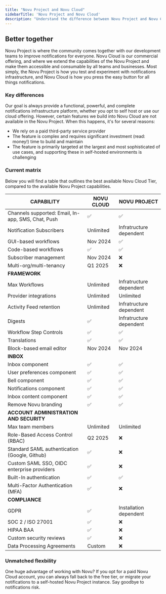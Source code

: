 ```yaml
---
title: "Novu Project and Novu Cloud"
sidebarTitle: 'Novu Project and Novu Cloud'
description: "Understand the difference between Novu Project and Novu Cloud"
---
```

## Better together
Novu Project is where the community comes together with our development teams to improve notifications for everyone. Novu Cloud is our commercial offering, and where we extend the capabilities of the Novu Project and make them accessible and consumable by all teams and businesses. Most simply, the Novu Project is how you test and experiment with notifications infrastructure, and Novu Cloud is how you press the easy button for all things notifications.

### Key differences
Our goal is always provide a functional, powerful, and complete notifications infrastructure platform, whether you opt to self host or use our cloud offering. However, certain features we build into Novu Cloud are not available in the Novu Project. When this happens, it's for several reasons:
- We rely on a paid third-party service provider
- The feature is complex and requires significant investment (read: money!) time to build and maintain
- The feature is primarily targeted at the largest and most sophisticated of use cases, and supporting these in self-hosted environments is challenging

### Current matrix
Below you will find a table that outlines the best available Novu Cloud Tier, compared to the available Novu Project capabilities.

|CAPABILITY|NOVU CLOUD|NOVU PROJECT|
|--- | --- | --- |
|Channels supported: Email, In-app, SMS, Chat, Push | ✅ | ✅ |
|Notification Subscribers | Unlimited | Infratructure dependent |
|GUI-based workflows | Nov 2024 | ✅ |
|Code-based workflows | ✅ | ✅ |
|Subscriber management| Nov 2024 | ❌ |
|Multi-org/multi-tenancy | Q1 2025 | ❌ |
|**FRAMEWORK**|
|Max Workflows | Unlimited | Infratructure dependent |
|Provider integrations | Unlimited | Unlimited |
|Activity Feed retention | Unlimited | Infratructure dependent |
|Digests | ✅ | Infratructure dependent |
|Workflow Step Controls | ✅ | ✅ |
|Translations| ✅ | ✅ |
|Block-based email editor | Nov 2024 | Nov 2024 |
|**INBOX**|
|Inbox component | ✅ | ✅ |
|User preferences component | ✅ | ✅ |
|Bell component | ✅ | ✅ |
|Notifications component | ✅ | ✅ |
|Inbox content component | ✅ | ✅ |
|Remove Novu branding | ✅ | ✅ |
|**ACCOUNT ADMINISTRATION AND SECURITY**|
|Max team members | Unlimited | Unlimited |
|Role-Based Access Control (RBAC)| Q2 2025 | ❌ |
|Standard SAML authentication (Google, Github) | ✅ | ❌ |
|Custom SAML SSO, OIDC enterprise providers | ✅ | ❌ |
|Built-In authentication | ✅ | ✅ |
|Multi-Factor Authentication (MFA) | ✅ | ❌ |
|**COMPLIANCE**|
|GDPR | ✅ | Installation dependent |
|SOC 2 / ISO 27001 | ✅ | ❌ |
|HIPAA BAA|  ✅ | ❌ |
|Custom security reviews | ✅ | ❌ |
|Data Processing Agreements | Custom | ❌ |

### Unmatched flexbility
One huge advantage of working with Novu? If you opt for a paid Novu Cloud account, you can always fall back to the free tier, or migrate your notifications to a self-hosted Novu Project instance. Say goodbye to notifications risk. 
